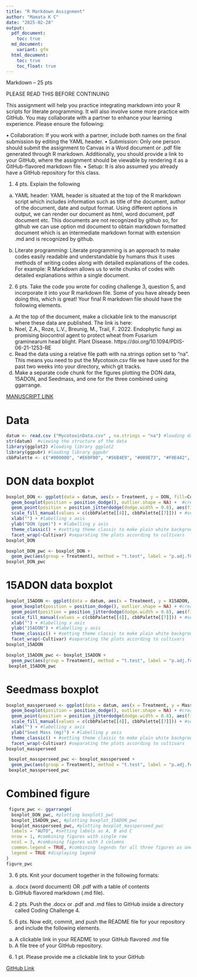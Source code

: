 ```yaml
---
title: "R Markdown Assignment"
author: "Mamata K C"
date: "2025-02-28"
output:
  pdf_document:
    toc: true
  md_document:
    variant: gfm
  html_document:
    toc: true
    toc_float: true
---
```



Markdown – 25 pts

PLEASE READ THIS BEFORE CONTINUING

This assignment will help you practice integrating markdown into your R scripts for literate programming. It will also involve some more practice with GitHub. You may collaborate with a partner to enhance your learning experience. Please ensure the following:

•	Collaboration: If you work with a partner, include both names on the final submission by editing the YAML header.
•	Submission: Only one person should submit the assignment to Canvas in a Word document or .pdf file generated through R markdown. Additionally, you should provide a link to your GitHub, where the assignment should be viewable by rendering it as a GitHub-flavored markdown file. 
•	Setup: It is also assumed you already have a GitHub repository for this class. 

1.	4 pts. Explain the following
a.	YAML header: YAML header is situated at the top of the R markdown script which includes information such as title of the document, author of the document, date and output format. Using different options in output, we can render our document as html, word document, pdf document etc. This documents are not recognized by github so, for github we can use option md document to obtain markdown formatted document which is an intermediate markdown format with extension .md and is recognized by github. 

b.	Literate programming: Literate programming is an approach to make codes easily readable and understandable by humans thus it uses methods of writing codes along with detailed explanations of the codes. For example: R Markdown allows us to write chunks of codes with detailed explanations within a single document.

2.	6 pts. Take the code you wrote for coding challenge 3, question 5, and incorporate it into your R markdown file. Some of you have already been doing this, which is great! Your final R markdown file should have the following elements.
a.	At the top of the document, make a clickable link to the manuscript where these data are published. The link is here:  
i.	Noel, Z.A., Roze, L.V., Breunig, M., Trail, F. 2022. Endophytic fungi as promising biocontrol agent to protect wheat from Fusarium graminearum head blight. Plant Disease. https://doi.org/10.1094/PDIS-06-21-1253-RE
b.	Read the data using a relative file path with na.strings option set to “na”. This means you need to put the Mycotoxin.csv file we have used for the past two weeks into your directory, which git tracks. 
c.	Make a separate code chunk for the figures plotting the DON data, 15ADON, and Seedmass, and one for the three combined using ggarrange. 


[MANUSCRIPT LINK](https://apsjournals.apsnet.org/doi/10.1094/PDIS-06-21-1253-RE)

# Data
```r
datum <- read.csv ("MycotoxinData.csv" , na.strings = "na") #loading data in R
str(datum)  #viewing the structure of the data
library(ggplot2) #loading library ggplot2
library(ggpubr) #loading library ggpubr
cbbPalette <- c("#000000", "#E69F00", "#56B4E9", "#009E73", "#F0E442", "#0072B2", "#D55E00", "#CC79A7") #loading color blind palette
```

# DON data boxplot
```r
boxplot_DON <- ggplot(data = datum, aes(x = Treatment, y = DON, fill=Cultivar)) + #defining aesthetics x as Treatment and y as DON and fill by cultivar
  geom_boxplot(position = position_dodge(), outlier.shape = NA) +  #creating box plot without overlap and removing outlier
  geom_point(position = position_jitterdodge(dodge.width = 0.8), aes(fill=Cultivar),alpha = 0.6, shape=21) + #filling the box plot with data points without overlap and setting transparency of the data points as 0.6 and shape to 21
  scale_fill_manual(values = c(cbbPalette[[4]], cbbPalette[[7]])) + #setting fills of boxplot and data points manually
  xlab("") + #labelling x axis
  ylab("DON (ppm)") + #labelling y axis
  theme_classic() + #setting theme classic to make plain white background
  facet_wrap(~Cultivar) #separating the plots according to cultivars
boxplot_DON

boxplot_DON_pwc <- boxplot_DON + 
  geom_pwc(aes(group = Treatment), method = "t.test", label = "p.adj.format") #pair-wise comparisons between treatments
boxplot_DON_pwc

```

# 15ADON data boxplot
```r
boxplot_15ADON <- ggplot(data = datum, aes(x = Treatment, y = X15ADON, fill = Cultivar)) + #defining aesthetics x as Treatment and y as DON
  geom_boxplot(position = position_dodge(), outlier.shape = NA) + #creating box plot without overlap and removing outliers
  geom_point(position = position_jitterdodge(dodge.width = 0.8), aes(fill=Cultivar),alpha = 0.6, shape=21) + #filling the box plot with data points without overlap and setting transparency of the data points as 0.6 and shape to 21
  scale_fill_manual(values = c(cbbPalette[[4]], cbbPalette[[7]])) + #setting fills of boxplot and data points manually
  xlab("") + #labelling x axis
  ylab("15ADON") + #labelling y axis
  theme_classic() + #setting theme classic to make plain white background
  facet_wrap(~Cultivar) #separating the plots according to cultivars
boxplot_15ADON

boxplot_15ADON_pwc <- boxplot_15ADON +
  geom_pwc(aes(group = Treatment), method = "t.test", label = "p.adj.format")  #pair-wise comparisons between treatments
 boxplot_15ADON_pwc
```

# Seedmass boxplot
```r
boxplot_massperseed <- ggplot(data = datum, aes(x = Treatment, y = MassperSeed_mg, fill = Cultivar)) + #defining aesthetics x as Treatment and y as DON
  geom_boxplot(position = position_dodge(), outlier.shape = NA) + #creating box plot without overlap and removing outliers
  geom_point(position = position_jitterdodge(dodge.width = 0.8), aes(fill=Cultivar),alpha = 0.6, shape=21) + #filling the box plot with data points without overlap and setting transparency of the data points as 0.6 and shape to 21
  scale_fill_manual(values = c(cbbPalette[[4]], cbbPalette[[7]])) + #setting fills of boxplot and data points manually
  xlab("") + #labelling x axis
  ylab("Seed Mass (mg)") + #labelling y axis
  theme_classic() + #setting theme classic to make plain white background
  facet_wrap(~Cultivar) #separating the plots according to cultivars
boxplot_massperseed

 boxplot_massperseed_pwc <- boxplot_massperseed +
  geom_pwc(aes(group = Treatment), method = "t.test", label = "p.adj.format") #pair-wise comparisons between treatments
 boxplot_massperseed_pwc
```

# Combined figure
```r
 figure_pwc <- ggarrange( 
  boxplot_DON_pwc, #plotting boxplot1_pwc
  boxplot_15ADON_pwc, #plotting boxplot_15ADON_pwc
  boxplot_massperseed_pwc, #plotting boxplot_massperseed_pwc
  labels = "AUTO", #setting labels as A, B and C
  nrow = 1, #combining figures with single row
  ncol = 3, #combining figures with 3 columns
  common.legend = TRUE, #combining legends for all three figures as one
  legend = TRUE #displaying legend
)
figure_pwc
```


3.	6 pts. Knit your document together in the following formats: 
a.	.docx (word document) OR .pdf with a table of contents
b.	GitHub flavored markdown (.md file). 


4.	2 pts. Push the .docx or .pdf and .md files to GitHub inside a directory called Coding Challenge 4. 


5.	6 pts. Now edit, commit, and push the README file for your repository and include the following elements.
a.	A clickable link in your README to your GitHub flavored .md file
b.	A file tree of your GitHub repository. 


6.	1 pt. Please provide me a clickable link to your GitHub

[GitHub Link](https://github.com/mamata2423/Reproducibility_Assignments)

